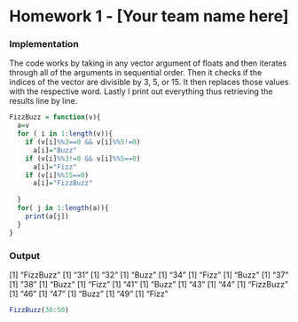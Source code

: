 Homework 1 - [Your team name here]
========================================================

### Implementation

<!--
Use this section to implement the fizzbuzz function.

This should include a short write up describing your approach
to implementing the function. Not both code formating / style
and your writeup matter for your overall grade.
-->
The code works by taking in any vector argument of floats and then iterates through all of the arguments in sequential order.
Then it checks if the indices of the vector are divisible by 3, 5, or 15. It then replaces those values with the respective word.
Lastly I print out everything thus retrieving the results line by line. 

```r

FizzBuzz = function(v){
  a=v
  for ( i in 1:length(v)){
    if (v[i]%%3==0 && v[i]%%5!=0)
      a[i]="Buzz"
    if (v[i]%%3!=0 && v[i]%%5==0)
      a[i]="Fizz"
    if (v[i]%%15==0)
      a[i]="FizzBuzz"
    
  }
  for( j in 1:length(a)){
    print(a[j])
  }
}
```

### Output

<!--
Use this section to show the output of your 
fizzbuzz function for integer values from 30 to 50.

No writeup is necessary for this section.
-->
[1] "FizzBuzz"
[1] "31"
[1] "32"
[1] "Buzz"
[1] "34"
[1] "Fizz"
[1] "Buzz"
[1] "37"
[1] "38"
[1] "Buzz"
[1] "Fizz"
[1] "41"
[1] "Buzz"
[1] "43"
[1] "44"
[1] "FizzBuzz"
[1] "46"
[1] "47"
[1] "Buzz"
[1] "49"
[1] "Fizz"

```r
FizzBuzz(30:50)
```